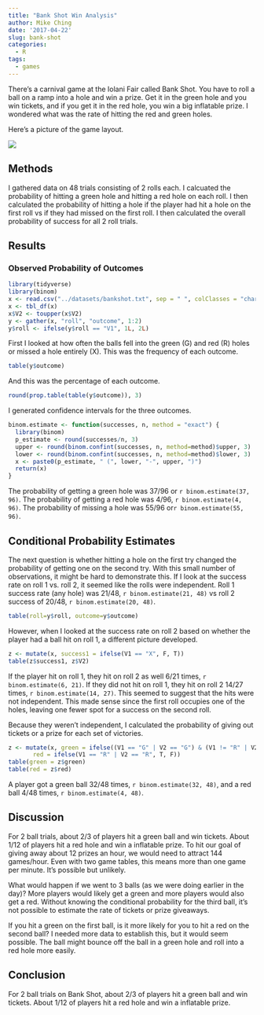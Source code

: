 ```yaml
---
title: "Bank Shot Win Analysis"
author: Mike Ching
date: '2017-04-22'
slug: bank-shot
categories:
  - R
tags:
  - games
---
```


There's a carnival game at the Iolani Fair called Bank Shot. You have to roll a ball on a ramp into a hole and win a prize. Get it in the green hole and you win tickets, and if you get it in the red hole, you win a big inflatable prize. I wondered what was the rate of hitting the red and green holes.

Here's a picture of the game layout.

![](http://www.jrobins.com/assets/games/bank-shot-737c8badc287ccb97ae56eca239808c7.jpg)<!-- -->

## Methods
I gathered data on 48 trials consisting of 2 rolls each. I calcuated the probability of hitting a green hole and hitting a red hole on each roll. I then calculated the probability of hitting a hole if the player had hit a hole on the first roll vs if they had missed on the first roll. I then calculated the overall probability of success for all 2 roll trials.

## Results
### Observed Probability of Outcomes

```r
library(tidyverse)
library(binom)
x <- read.csv("../datasets/bankshot.txt", sep = " ", colClasses = "character", header = F)
x <- tbl_df(x)
x$V2 <- toupper(x$V2)
y <- gather(x, "roll", "outcome", 1:2)
y$roll <- ifelse(y$roll == "V1", 1L, 2L)
```


First I looked at how often the balls fell into the green (G) and red (R) holes or missed a hole entirely (X). This was the frequency of each outcome.

```r
table(y$outcome)
```

And this was the percentage of each outcome.
```r
round(prop.table(table(y$outcome)), 3)
```

I generated confidence intervals for the three outcomes.

```r
binom.estimate <- function(successes, n, method = "exact") {
  library(binom)
  p_estimate <- round(successes/n, 3)
  upper <- round(binom.confint(successes, n, method=method)$upper, 3)
  lower <- round(binom.confint(successes, n, method=method)$lower, 3)
  x <- paste0(p_estimate, " (", lower, "-", upper, ")")
  return(x)
}
```


The probability of getting a green hole was 37/96 or `r binom.estimate(37, 96)`. The probability of getting a red hole was 4/96, `r binom.estimate(4, 96)`. The probability of missing a hole was 55/96 or`r binom.estimate(55, 96)`.

## Conditional Probability Estimates
The next question is whether hitting a hole on the first try changed the probability of getting one on the second try. With this small number of observations, it might be hard to demonstrate this. If I look at the success rate on roll 1 vs. roll 2, it seemed like the rolls were independent. Roll 1 success rate (any hole) was 21/48, `r binom.estimate(21, 48)` vs roll 2 success of 20/48, `r binom.estimate(20, 48)`. 

```r
table(roll=y$roll, outcome=y$outcome)
```

However, when I looked at the success rate on roll 2 based on whether the player had a ball hit on roll 1, a different picture developed. 

```r
z <- mutate(x, success1 = ifelse(V1 == "X", F, T))
table(z$success1, z$V2)
```

If the player hit on roll 1, they hit on roll 2 as well 6/21 times, `r binom.estimate(6, 21)`. If they did not hit on roll 1, they hit on roll 2 14/27 times, `r binom.estimate(14, 27)`. This seemed to suggest that the hits were not independent. This made sense since the first roll occupies one of the holes, leaving one fewer spot for a success on the second roll. 

Because they weren't independent, I calculated the probability of giving out tickets or a prize for each set of victories. 

```r
z <- mutate(x, green = ifelse((V1 == "G" | V2 == "G") & (V1 != "R" | V2 != "R"), T, F),
       red = ifelse(V1 == "R" | V2 == "R", T, F))
table(green = z$green)
table(red = z$red)

```

A player got a green ball 32/48 times, `r binom.estimate(32, 48)`, and a red ball 4/48 times, `r binom.estimate(4, 48)`.

## Discussion
For 2 ball trials, about 2/3 of players hit a green ball and win tickets. About 1/12 of players hit a red hole and win a inflatable prize. To hit our goal of giving away about 12 prizes an hour, we would need to attract 144 games/hour. Even with two game tables, this means more than one game per minute. It's possible but unlikely.

What would happen if we went to 3 balls (as we were doing earlier in the day)? More players would likely get a green and more players would also get a red. Without knowing the conditional probability for the third ball, it's not possible to estimate the rate of tickets or prize giveaways.

If you hit a green on the first ball, is it more likely for you to hit a red on the second ball? I needed more data to establish this, but it would seem possible. The ball might bounce off the ball in a green hole and roll into a red hole more easily. 

## Conclusion
For 2 ball trials on Bank Shot, about 2/3 of players hit a green ball and win tickets. About 1/12 of players hit a red hole and win a inflatable prize.